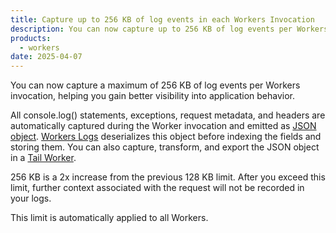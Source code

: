 ```yaml
---
title: Capture up to 256 KB of log events in each Workers Invocation
description: You can now capture up to 256 KB of log events per Workers Invocation helping you gain better visibility into application behavior.
products:
  - workers
date: 2025-04-07
---
```


You can now capture a maximum of 256 KB of log events per Workers invocation, helping you gain better visibility into application behavior.

All console.log() statements, exceptions, request metadata, and headers are automatically captured during the Worker invocation and emitted
as [JSON object](/logs/logpush/logpush-job/datasets/account/workers_trace_events). [Workers Logs](/workers/observability/logs/workers-logs) deserializes
this object before indexing the fields and storing them. You can also capture, transform, and export the JSON object in a
[Tail Worker](/workers/observability/logs/tail-workers).

256 KB is a 2x increase from the previous 128 KB limit. After you exceed this limit, further context associated with the request will not be
recorded in your logs.

This limit is automatically applied to all Workers.
